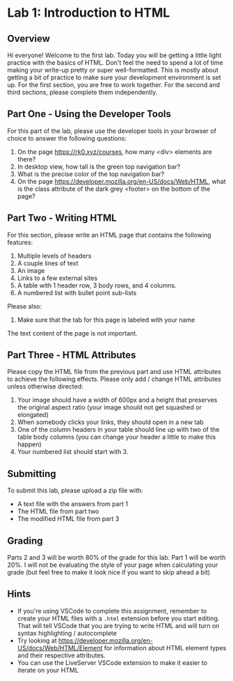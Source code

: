 
# Lab 1: Introduction to HTML

## Overview

Hi everyone! Welcome to the first lab. Today you will be getting a little light practice with the basics of HTML. Don't feel the need to spend a lot of time making your write-up pretty or super well-formatted. This is mostly about getting a bit of practice to make sure your development environment is set up. For the first section, you are free to work together. For the second and third sections, please complete them independently.

## Part One - Using the Developer Tools

For this part of the lab, please use the developer tools in your browser of choice to answer the following questions:

1. On the page https://rk0.xyz/courses, how many &lt;div&gt; elements are there?
1. In desktop view, how tall is the green top navigation bar?
1. What is the precise color of the top navigation bar?
1. On the page https://developer.mozilla.org/en-US/docs/Web/HTML, what is the class attribute of the dark grey &lt;footer&gt; on the bottom of the page?

## Part Two - Writing HTML

For this section, please write an HTML page that contains the following features:

1. Multiple levels of headers
1. A couple lines of text
1. An image
1. Links to a few external sites
1. A table with 1 header row, 3 body rows, and 4 columns.
1. A numbered list with bullet point sub-lists

Please also:

1. Make sure that the tab for this page is labeled with your name

The text content of the page is not important. 

## Part Three - HTML Attributes

Please copy the HTML file from the previous part and use HTML attributes to achieve the following effects. Please only add / change HTML attributes unless otherwise directed:

1. Your image should have a width of 600px and a height that preserves the original aspect ratio (your image should not get squashed or elongated)
1. When somebody clicks your links, they should open in a new tab
1. One of the column headers in your table should line up with two of the table body columns (you can change your header a little to make this happen)
1. Your numbered list should start with 3.  

## Submitting

To submit this lab, please upload a zip file with:
- A text file with the answers from part 1
- The HTML file from part two
- The modified HTML file from part 3

## Grading

Parts 2 and 3 will be worth 80% of the grade for this lab. Part 1 will be worth 20%. I will not be evaluating the style of your page when calculating your grade (but feel free to make it look nice if you want to skip ahead a bit)

## Hints

- If you're using VSCode to complete this assignment, remember to create your HTML files with a `.html` extension before you start editing. That will tell VSCode that you are trying to write HTML and will turn on syntax highlighting / autocomplete
- Try looking at https://developer.mozilla.org/en-US/docs/Web/HTML/Element for information about HTML element types and their respective attributes.
- You can use the LiveServer VSCode extension to make it easier to iterate on your HTML  

